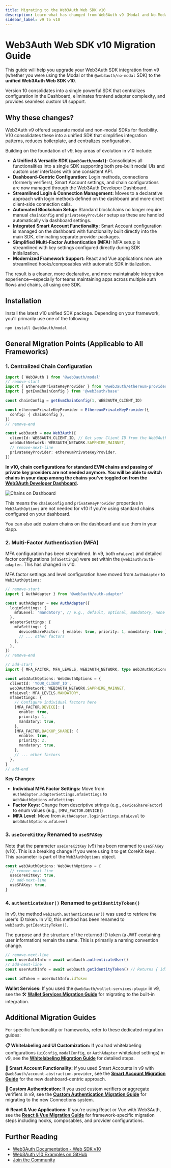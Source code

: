```yaml
---
title: Migrating to the Web3Auth Web SDK v10
description: Learn what has changed from Web3Auth v9 (Modal and No-Modal) to the v10 Web SDK with minimal changes and cleaner architecture.
sidebar_label: v9 to v10
---
```



# Web3Auth Web SDK v10 Migration Guide

This guide will help you upgrade your Web3Auth SDK integration from v9 (whether you were using the Modal or the `@web3auth/no-modal` SDK) to the **unified Web3Auth Web SDK v10**.

Version 10 consolidates into a single powerful SDK that centralizes configuration in the Dashboard, eliminates frontend adapter complexity, and provides seamless custom UI support.

## Why these changes?

Web3Auth v9 offered separate modal and non-modal SDKs for flexibility. V10 consolidates these into a unified SDK that simplifies integration patterns, reduces boilerplate, and centralizes configuration.

Building on the foundation of v9, key areas of evolution in v10 include:

- **A Unified & Versatile SDK (`@web3auth/modal`):** Consolidates all functionalities into a single SDK supporting both pre-built modal UIs and custom user interfaces with one consistent API.
- **Dashboard-Centric Configuration:** Login methods, connections (formerly verifiers), Smart Account settings, and chain configurations are now managed through the Web3Auth Developer Dashboard.
- **Streamlined Login & Connection Management:** Moves to a declarative approach with login methods defined on the dashboard and more direct client-side connection calls.
- **Automated Blockchain Setup:** Standard blockchains no longer require manual `chainConfig` and `privateKeyProvider` setup as these are handled automatically via dashboard settings.
- **Integrated Smart Account Functionality:** Smart Account configuration is managed on the dashboard with functionality built directly into the main SDK, eliminating separate provider packages.
- **Simplified Multi-Factor Authentication (MFA):** MFA setup is streamlined with key settings configured directly during SDK initialization.
- **Modernized Framework Support:** React and Vue applications now use streamlined hooks/composables with automatic SDK initialization.

The result is a cleaner, more declarative, and more maintainable integration experience—especially for teams maintaining apps across multiple auth flows and chains, all using one SDK.

## Installation

Install the latest v10 unified SDK package. Depending on your framework, you'll primarily use one of the following:

```bash npm2yarn
npm install @web3auth/modal
```

## General Migration Points (Applicable to All Frameworks)

### 1. Centralized Chain Configuration

```typescript
import { Web3Auth } from '@web3auth/modal'
// remove-start
import { EthereumPrivateKeyProvider } from '@web3auth/ethereum-provider'
import { getEvmChainConfig } from '@web3auth/base'

const chainConfig = getEvmChainConfig(1, WEB3AUTH_CLIENT_ID)

const ethereumPrivateKeyProvider = EthereumPrivateKeyProvider({
  config: { chainConfig },
})
// remove-end

const web3auth = new Web3Auth({
  clientId: WEB3AUTH_CLIENT_ID, // Get your Client ID from the Web3Auth Dashboard
  web3AuthNetwork: WEB3AUTH_NETWORK.SAPPHIRE_MAINNET,
  // remove-next-line
  privateKeyProvider: ethereumPrivateKeyProvider,
})
```

**In v10, chain configurations for standard EVM chains and passing of private key providers are not needed anymore. You will be able to switch chains in your dapp among the chains you've toggled on from the [Web3Auth Developer Dashboard](https://dashboard.web3auth.io).**

![Chains on Dashboard](https://i.ibb.co/4nCD2GTJ/chains.gif)

This means the `chainConfig` and `privateKeyProvider` properties in `Web3AuthOptions` are not needed for v10 if you're using standard chains configured on your dashboard.

You can also add custom chains on the dashboard and use them in your dapp.

### 2. Multi-Factor Authentication (MFA)

MFA configuration has been streamlined. In v9, both `mfaLevel` and detailed factor configurations (`mfaSettings`) were set within the `@web3auth/auth-adapter`. This has changed in v10.

MFA factor settings and level configuration have moved from `AuthAdapter` to `Web3AuthOptions`:

```typescript
// remove-start
import { AuthAdapter } from '@web3auth/auth-adapter'

const authAdapter = new AuthAdapter({
  loginSettings: {
    mfaLevel: 'mandatory', // e.g., default, optional, mandatory, none
  },
  adapterSettings: {
    mfaSettings: {
      deviceShareFactor: { enable: true, priority: 1, mandatory: true },
      // ... other factors
    },
  },
})
// remove-end

// add-start
import { MFA_FACTOR, MFA_LEVELS, WEB3AUTH_NETWORK, type Web3AuthOptions } from '@web3auth/modal'

const web3AuthOptions: Web3AuthOptions = {
  clientId: 'YOUR_CLIENT_ID',
  web3AuthNetwork: WEB3AUTH_NETWORK.SAPPHIRE_MAINNET,
  mfaLevel: MFA_LEVELS.MANDATORY,
  mfaSettings: {
    // Configure individual factors here
    [MFA_FACTOR.DEVICE]: {
      enable: true,
      priority: 1,
      mandatory: true,
    },
    [MFA_FACTOR.BACKUP_SHARE]: {
      enable: true,
      priority: 2,
      mandatory: true,
    },
    // ... other factors
  },
}
// add-end
```

**Key Changes:**

- **Individual MFA Factor Settings:** Move from `AuthAdapter.adapterSettings.mfaSettings` to `Web3AuthOptions.mfaSettings`
- **Factor Keys:** Change from descriptive strings (e.g., `deviceShareFactor`) to enum values (e.g., `[MFA_FACTOR.DEVICE]`)
- **MFA Level:** Move from `AuthAdapter.loginSettings.mfaLevel` to `Web3AuthOptions.mfaLevel`

### 3. `useCoreKitKey` Renamed to `useSFAKey`

Note that the parameter `useCoreKitKey` (v9) has been renamed to `useSFAKey` (v10). This is a breaking change if you were using it to get CoreKit keys. This parameter is part of the `Web3AuthOptions` object.

```typescript
const web3AuthOptions: Web3AuthOptions = {
  // remove-next-line
  useCoreKitKey: true,
  // add-next-line
  useSFAKey: true,
}
```

### 4. `authenticateUser()` Renamed to `getIdentityToken()`

In v9, the method `web3auth.authenticateUser()` was used to retrieve the user's ID token. In v10, this method has been renamed to `web3auth.getIdentityToken()`.

The purpose and the structure of the returned ID token (a JWT containing user information) remain the same. This is primarily a naming convention change.

```typescript
// remove-next-line
const userAuthInfo = await web3auth.authenticateUser()
// add-next-line
const userAuthInfo = await web3auth.getIdentityToken() // Returns { idToken: string }

const idToken = userAuthInfo.idToken
```

**Wallet Services:** If you used the `@web3auth/wallet-services-plugin` in v9, see the 🛠️ **[Wallet Services Migration Guide](./modal-v9-to-v10-wallet-services.mdx)** for migrating to the built-in integration.

## Additional Migration Guides

For specific functionality or frameworks, refer to these dedicated migration guides:

**📋 Whitelabeling and UI Customization:** If you had whitelabeling configurations (`uiConfig`, `modalConfig`, or `AuthAdapter` whitelabel settings) in v9, see the **[Whitelabeling Migration Guide](./modal-v9-to-v10-whitelabeling.mdx)** for detailed steps.

**🔧 Smart Account Functionality:** If you used Smart Accounts in v9 with `@web3auth/account-abstraction-provider`, see the **[Smart Account Migration Guide](./modal-v9-to-v10-smart-accounts.mdx)** for the new dashboard-centric approach.

**🔐 Custom Authentication:** If you used custom verifiers or aggregate verifiers in v9, see the **[Custom Authentication Migration Guide](./modal-v9-to-v10-custom-authentication.mdx)** for migrating to the new Connections system.

**⚛️ React & Vue Applications:** If you're using React or Vue with Web3Auth, see the **[React & Vue Migration Guide](./modal-v9-to-v10-react-vue.mdx)** for framework-specific migration steps including hooks, composables, and provider configurations.

## Further Reading

- [Web3Auth Documentation - Web SDK v10](https://web3auth.io/embedded-wallets/sdk/js)
- [Web3Auth v10 Examples on GitHub](https://github.com/Web3Auth/web3auth-examples)
- [Join the Community](https://web3auth.io/community)
